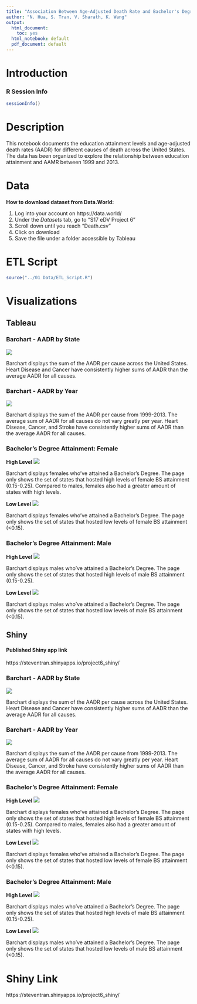 ```yaml
---
title: "Association Between Age-Adjusted Death Rate and Bachelor's Degree Attainment"
author: "N. Hua, S. Tran, V. Sharath, K. Wang"
output:
  html_document:
    toc: yes
  html_notebook: default
  pdf_document: default
---
```

# **Introduction** 
### **R Session Info**

```r
sessionInfo()
```

# **Description**
This notebook documents the education attainment levels and age-adjusted death rates (AADR) for different causes of death across the United States. The data has been organized to explore the relationship between education attainment and AAMR between 1999 and 2013. 

# **Data**
**How to download dataset from Data.World:**

1. Log into your account on https://data.world/
2. Under the *Datasets* tab, go to "S17 eDV Project 6"
3. Scroll down until you reach "Death.csv"
4. Click on download
5. Save the file under a folder accessible by Tableau

# **ETL Script**
``` r
source("../01 Data/ETL_Script.R")
```

# **Visualizations**

## **Tableau**

### **Barchart - AADR by State**
![](../03 Visualizations/Barchart_AADR.png)</center>
Barchart displays the sum of the AADR per cause across the United States.
Heart Disease and Cancer have consistently higher sums of AADR than the average AADR for all causes.  


### **Barchart - AADR by Year**
![](../03 Visualizations/Yr-SumDeath-Diff.png)</center>
Barchart displays the sum of the AADR per cause from 1999-2013. 
The average sum of AADR for all causes do not vary greatly per year.
Heart Disease, Cancer, and Stroke have consistently higher sums of AADR than the average AADR for all causes.  

### **Bachelor's Degree Attainment: Female**

**High Level**
![](../03 Visualizations/F_High_BS.png)</center>
Barchart displays females who've attained a Bachelor's Degree. 
The page only shows the set of states that hosted high levels of female BS attainment (0.15-0.25).
Compared to males, females also had a greater amount of states with high levels. 

**Low Level**
![](../03 Visualizations/F_Low_BS.png)</center> 
Barchart displays females who've attained a Bachelor's Degree. 
The page only shows the set of states that hosted low levels of female BS attainment (<0.15).

### **Bachelor's Degree Attainment: Male**

**High Level**
![](../03 Visualizations/M_High_BS.png)</center> 
Barchart displays males who've attained a Bachelor's Degree. 
The page only shows the set of states that hosted high levels of male BS attainment (0.15-0.25).

**Low Level**
![](../03 Visualizations/M_Low_BS.png)</center> 
Barchart displays males who've attained a Bachelor's Degree. 
The page only shows the set of states that hosted low levels of male BS attainment (<0.15).


## **Shiny**
#### **Published Shiny app link**
https://steventran.shinyapps.io/project6_shiny/

### **Barchart - AADR by State**
![](../03 Visualizations/shiny_state_aadr.png)</center> 
Barchart displays the sum of the AADR per cause across the United States.
Heart Disease and Cancer have consistently higher sums of AADR than the average AADR for all causes.  

### **Barchart - AADR by Year**
![](../03 Visualizations/shiny_yr_aadr.png)</center> 
Barchart displays the sum of the AADR per cause from 1999-2013. 
The average sum of AADR for all causes do not vary greatly per year.
Heart Disease, Cancer, and Stroke have consistently higher sums of AADR than the average AADR for all causes.  

### **Bachelor's Degree Attainment: Female**

**High Level**
![](../03 Visualizations/shiny_high_fbs.png)</center>
Barchart displays females who've attained a Bachelor's Degree. 
The page only shows the set of states that hosted high levels of female BS attainment (0.15-0.25).
Compared to males, females also had a greater amount of states with high levels. 

**Low Level**
![](../03 Visualizations/shiny_low_fbs.png)</center> 
Barchart displays females who've attained a Bachelor's Degree. 
The page only shows the set of states that hosted low levels of female BS attainment (<0.15).

### **Bachelor's Degree Attainment: Male**

**High Level**
![](../03 Visualizations/shiny_high_mbs.png)</center> 
Barchart displays males who've attained a Bachelor's Degree. 
The page only shows the set of states that hosted high levels of male BS attainment (0.15-0.25).

**Low Level**
![](../03 Visualizations/shiny_low_mbs.png)</center> 
Barchart displays males who've attained a Bachelor's Degree. 
The page only shows the set of states that hosted low levels of male BS attainment (<0.15).

# **Shiny Link**
https://steventran.shinyapps.io/project6_shiny/


